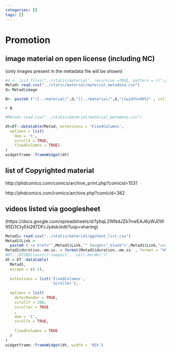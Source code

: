 ```yaml
---
categories: []
tags: []
---
```


# Promotion

## image material on open license (including NC)

(only images present in the metadata file will be shown)

```r

#d <- list.files("../static/material", recursive =TRUE, pattern = c(".png", ".jpg"))
Metad= read.csv("../static/material/material_metadata.csv")
d= Metad$image

B<- paste0 ("![../material/",d,"](../material/",d,"){width=80%}" , collapse = "\n")

```



`r B` 

```r
#Metad= read.csv("../static/material/material_metadata.csv")

dt=DT::datatable(Metad, extensions = 'FixedColumns',
  options = list(
    dom = 't',
    scrollX = TRUE,
    fixedColumns = TRUE)
)
widgetframe::frameWidget(dt)
```

## list of Copyrighted material

http://phdcomics.com/comics/archive_print.php?comicid=1531

http://phdcomics.com/comics/archive.php?comicid=382


## videos listed via googlesheet 

(https://docs.google.com/spreadsheets/d/1ybqL2WNdJZb7nwEAJ6yWJ0W95D3CtyEkQ97DFcJydsk/edit?usp=sharing)

```r
Metad1= read.csv("../static/material/ggsheet_list.csv")
Metad1$Link = 
  paste0 ('<a href="',Metad1$Link,'" target="_blank">',Metad1$Link,"</a>")
Metad1$duration..mm.ss. = format(Metad1$duration..mm.ss. , format = "%M:%S")
#DT:::DT2BSClass(c('compact', 'cell-border'))
dt = DT::datatable(
  Metad1,
  escape = c(-2),
  
  extensions = list('FixedColumns',
                    'Scroller'),
  
  options = list(
    deferRender = TRUE,
    scrollY = 200,
    scroller = TRUE
    ,
    dom = 't',
    scrollX = TRUE,
    
    fixedColumns = TRUE
  )
)
widgetframe::frameWidget(dt, width = '95%')
```









